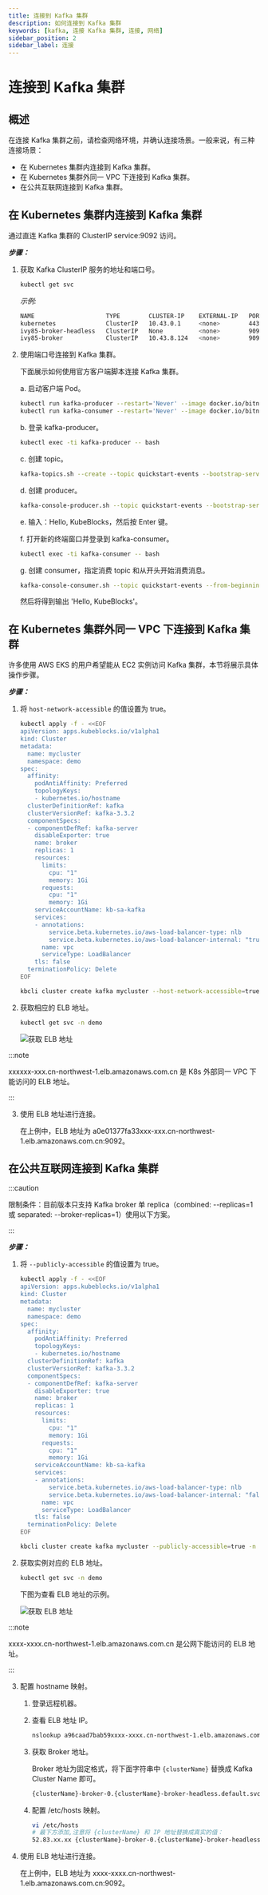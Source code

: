 ```yaml
---
title: 连接到 Kafka 集群 
description: 如何连接到 Kafka 集群
keywords: [kafka, 连接 Kafka 集群, 连接, 网络]
sidebar_position: 2
sidebar_label: 连接
---
```



# 连接到 Kafka 集群

## 概述

在连接 Kafka 集群之前，请检查网络环境，并确认连接场景。一般来说，有三种连接场景：

- 在 Kubernetes 集群内连接到 Kafka 集群。
- 在 Kubernetes 集群外同一 VPC 下连接到 Kafka 集群。
- 在公共互联网连接到 Kafka 集群。

## 在 Kubernetes 集群内连接到 Kafka 集群

通过直连 Kafka 集群的 ClusterIP service:9092 访问。

***步骤：***

1. 获取 Kafka ClusterIP 服务的地址和端口号。

   ```bash
   kubectl get svc 
   ```

   *示例:*

   ```bash
   NAME                    TYPE        CLUSTER-IP    EXTERNAL-IP   PORT(S)                               AGE
   kubernetes              ClusterIP   10.43.0.1     <none>        443/TCP                               9d
   ivy85-broker-headless   ClusterIP   None          <none>        9092/TCP,9093/TCP,9094/TCP,5556/TCP   7d16h
   ivy85-broker            ClusterIP   10.43.8.124   <none>        9093/TCP,9092/TCP,5556/TCP            7d16h
   ```

2. 使用端口号连接到 Kafka 集群。

   下面展示如何使用官方客户端脚本连接 Kafka 集群。

   a. 启动客户端 Pod。

     ```bash
     kubectl run kafka-producer --restart='Never' --image docker.io/bitnami/kafka:3.3.2-debian-11-r54 --command -- sleep infinity
     kubectl run kafka-consumer --restart='Never' --image docker.io/bitnami/kafka:3.3.2-debian-11-r54 --command -- sleep infinity
     ```

   b. 登录 kafka-producer。

     ```bash
     kubectl exec -ti kafka-producer -- bash
     ```

   c. 创建 topic。

     ```bash
     kafka-topics.sh --create --topic quickstart-events --bootstrap-server xxx-broker:9092
     ```

   d. 创建 producer。

     ```bash
     kafka-console-producer.sh --topic quickstart-events --bootstrap-server xxx-broker:9092 
     ```

   e. 输入：Hello, KubeBlocks，然后按 Enter 键。

   f. 打开新的终端窗口并登录到 kafka-consumer。

     ```bash
     kubectl exec -ti kafka-consumer -- bash
     ```

   g. 创建 consumer，指定消费 topic 和从开头开始消费消息。

     ```bash
     kafka-console-consumer.sh --topic quickstart-events --from-beginning --bootstrap-server xxx-broker:9092
     ```

    然后将得到输出 'Hello, KubeBlocks'。

## 在 Kubernetes 集群外同一 VPC 下连接到 Kafka 集群

许多使用 AWS EKS 的用户希望能从 EC2 实例访问 Kafka 集群，本节将展示具体操作步骤。

***步骤：***

1. 将 `host-network-accessible` 的值设置为 true。

   <Tabs>

   <TabItem value="kubectl" label="kubectl" default>

   ```bash
   kubectl apply -f - <<EOF
   apiVersion: apps.kubeblocks.io/v1alpha1
   kind: Cluster
   metadata:
     name: mycluster
     namespace: demo
   spec:
     affinity:
       podAntiAffinity: Preferred
       topologyKeys:
       - kubernetes.io/hostname
     clusterDefinitionRef: kafka
     clusterVersionRef: kafka-3.3.2
     componentSpecs:
     - componentDefRef: kafka-server
       disableExporter: true
       name: broker
       replicas: 1
       resources:
         limits:
           cpu: "1"
           memory: 1Gi
         requests:
           cpu: "1"
           memory: 1Gi
       serviceAccountName: kb-sa-kafka
       services:
       - annotations: 
           service.beta.kubernetes.io/aws-load-balancer-type: nlb
           service.beta.kubernetes.io/aws-load-balancer-internal: "true"
         name: vpc
         serviceType: LoadBalancer
       tls: false
     terminationPolicy: Delete
   EOF
   ```

   </TabItem>

   <TabItem value="kbcli" label="kbcli">

   ```bash
   kbcli cluster create kafka mycluster --host-network-accessible=true -n demo
   ```

   </TabItem>

   </Tabs>

2. 获取相应的 ELB 地址。

   ```bash
   kubectl get svc -n demo
   ```

   ![获取 ELB 地址](/img/docs/zh/connect-to-a-kafka-cluster-gain-elb-address.png)

  :::note

  xxxxxx-xxx.cn-northwest-1.elb.amazonaws.com.cn 是 K8s 外部同一 VPC 下能访问的 ELB 地址。

  :::

3. 使用 ELB 地址进行连接。

    在上例中，ELB 地址为 a0e01377fa33xxx-xxx.cn-northwest-1.elb.amazonaws.com.cn:9092。

## 在公共互联网连接到 Kafka 集群

:::caution

限制条件：目前版本只支持 Kafka broker 单 replica（combined: --replicas=1 或 separated: --broker-replicas=1）使用以下方案。

:::

***步骤：***

1. 将 `--publicly-accessible` 的值设置为 true。

   <Tabs>

   <TabItem value="kubectl" label="kubectl" default>

   ```bash
   kubectl apply -f - <<EOF
   apiVersion: apps.kubeblocks.io/v1alpha1
   kind: Cluster
   metadata:
     name: mycluster
     namespace: demo
   spec:
     affinity:
       podAntiAffinity: Preferred
       topologyKeys:
       - kubernetes.io/hostname
     clusterDefinitionRef: kafka
     clusterVersionRef: kafka-3.3.2
     componentSpecs:
     - componentDefRef: kafka-server
       disableExporter: true
       name: broker
       replicas: 1
       resources:
         limits:
           cpu: "1"
           memory: 1Gi
         requests:
           cpu: "1"
           memory: 1Gi
       serviceAccountName: kb-sa-kafka
       services:
       - annotations: 
           service.beta.kubernetes.io/aws-load-balancer-type: nlb
           service.beta.kubernetes.io/aws-load-balancer-internal: "false"
         name: vpc
         serviceType: LoadBalancer
       tls: false
     terminationPolicy: Delete
   EOF
   ```

   </TabItem>

   <TabItem value="kbcli" label="kbcli">

   ```bash
   kbcli cluster create kafka mycluster --publicly-accessible=true -n demo
   ```

   </TabItem>

   </Tabs>

2. 获取实例对应的 ELB 地址。

   ```bash
   kubectl get svc -n demo
   ```

   下图为查看 ELB 地址的示例。

   ![获取 ELB 地址](/img/docs/zh/kafka-connect-cross-vpc.png)

  :::note

  xxxx-xxxx.cn-northwest-1.elb.amazonaws.com.cn 是公网下能访问的 ELB 地址。

  :::

3. 配置 hostname 映射。

   1. 登录远程机器。
   2. 查看 ELB 地址 IP。

      ```bash
      nslookup a96caad7bab59xxxx-xxxx.cn-northwest-1.elb.amazonaws.com.cn
      ```

   3. 获取 Broker 地址。

      Broker 地址为固定格式，将下面字符串中 `{clusterName}` 替换成 Kafka Cluster Name 即可。

      ```bash
      {clusterName}-broker-0.{clusterName}-broker-headless.default.svc
      ```

   4. 配置 /etc/hosts 映射。

       ```bash
       vi /etc/hosts
       # 最下方添加,注意将 {clusterName} 和 IP 地址替换成真实的值：
       52.83.xx.xx {clusterName}-broker-0.{clusterName}-broker-headless.default.svc
       ```

4. 使用 ELB 地址进行连接。

    在上例中，ELB 地址为 xxxx-xxxx.cn-northwest-1.elb.amazonaws.com.cn:9092。
